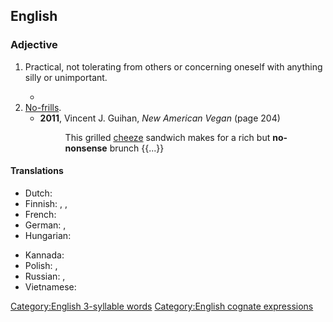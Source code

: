 ==English==

===Adjective===
{{en-adj|head=[[no]]-[[nonsense]]}}

# Practical, not tolerating from others or concerning oneself with anything silly or unimportant.
#: {{ux|en|Her '''no-nonsense''' way of resolving issues impressed her superiors.}}
#*  {{quote-journal|en|date=2020 November 18|author=Howard Johnston|title=The missing 'Lincs' and the sole survivor|journal=Rail|page=58|text=We can now better understand the vision of three local authorities to hire '''no-nonsense''' former Eastern Region General Manager Gerry Fiennes to take on his old British Rail adversaries - and win.}}
# [[no-frills|No-frills]].
#* '''2011''', Vincent J. Guihan, ''New American Vegan'' (page 204)
#*: This grilled [[cheeze]] {{sic}} sandwich makes for a rich but '''no-nonsense''' brunch {{...}}

====Translations====
{{trans-top|practical, not concerning oneself with anything silly or unimportant}}
* Dutch: {{t-needed|nl}}
* Finnish: {{t+|fi|suoraviivainen}}, {{t+|fi|tosikkomainen}}, {{t+|fi|totinen}}
* French: {{t-needed|fr}}
* German: {{t+|de|sachlich}}, {{t+|de|nüchtern}}
* Hungarian: {{t-needed|hu}}
{{trans-mid}}
* Kannada: {{t-needed|kn}}
* Polish: {{t+|pl|rzeczowy}}, {{t+|pl|poważny}}
* Russian: {{t+|ru|серьёзный}}, {{t+|ru|деловой}}
* Vietnamese: {{t-needed|vi}}
{{trans-bottom}}

[[Category:English 3-syllable words]]
[[Category:English cognate expressions]]